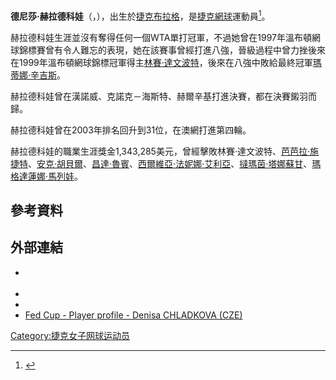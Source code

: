 '''德尼莎·赫拉德科娃'''（{{lang-cs|'''Denisa Chládková'''}}，{{bd|1979年|2月8日|catIdx=C}}），出生於[[捷克|捷克]][[布拉格|布拉格]]，是[[捷克|捷克]][[網球|網球]]運動員<ref>{{Cite web |url=http://www.sonyericssonwtatour.com/player/denisa-chladkova_2257889_1507 |title=存档副本 |access-date=2010-01-04 |archive-date=2019-08-21 |archive-url=https://web.archive.org/web/20190821050949/http://www.sonyericssonwtatour.com/player/denisa-chladkova_2257889_1507 |dead-url=no }}</ref>。

赫拉德科娃生涯並沒有奪得任何一個WTA單打冠軍，不過她曾在1997年溫布頓網球錦標賽曾有令人難忘的表現，她在該賽事曾經打進八強，晉級過程中曾力挫後來在1999年溫布頓網球錦標冠軍得主[[林賽·達文波特|林賽·達文波特]]，後來在八強中敗給最終冠軍[[瑪蒂娜·辛吉斯|瑪蒂娜·辛吉斯]]。

赫拉德科娃曾在漢諾威、克諾克－海斯特、赫爾辛基打進決賽，都在決賽鎩羽而歸。

赫拉德科娃曾在2003年排名回升到31位，在澳網打進第四輪。

赫拉德科娃的職業生涯獎金1,343,285美元，曾經擊敗林賽·達文波特、[[芭芭拉·施捷特|芭芭拉·施捷特]]、[[安克·胡貝爾|安克·胡貝爾]]、[[昌達·魯賓|昌達·魯賓]]、[[西爾維亞·法妮娜·艾利亞|西爾維亞·法妮娜·艾利亞]]、[[撻瑪茵·塔娜蘇甘|撻瑪茵·塔娜蘇甘]]、[[瑪格達蓮娜·馬列娃|瑪格達蓮娜·馬列娃]]。

== 參考資料 ==
{{reflist}}

==外部連結==
* {{Official|http://www.denisachladkova.cz/}} {{Cz icon}} {{En icon}}
* {{WTA|1507}}
* {{ITF Profile|id=20005203}}
* [http://www.fedcup.com/en/players/player/profile.aspx?playerid=20005203 Fed Cup - Player profile - Denisa CHLADKOVA (CZE)] {{Wayback|url=http://www.fedcup.com/en/players/player/profile.aspx?playerid=20005203 |date=20160328092253 }}

{{Authority control}}
{{DEFAULTSORT:Chladkova, Denisa}}
[[Category:捷克女子网球运动员|Category:捷克女子网球运动员]]